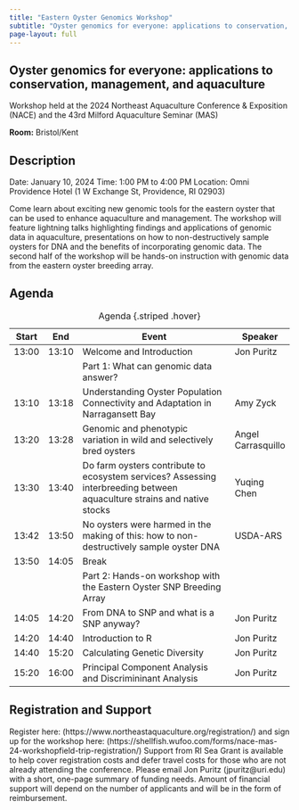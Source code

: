 ```yaml
---
title: "Eastern Oyster Genomics Workshop"
subtitle: "Oyster genomics for everyone: applications to conservation, management, and aquaculture"
page-layout: full
---
```


## Oyster genomics for everyone: applications to conservation, management, and aquaculture
Workshop held at the 2024 Northeast Aquaculture Conference & Exposition (NACE) and the 43rd Milford Aquaculture Seminar (MAS)

**Room:** Bristol/Kent

## Description
Date: January 10, 2024 
Time: 1:00 PM to 4:00 PM
Location: Omni Providence Hotel (1 W Exchange St, Providence, RI 02903)

Come learn about exciting new genomic tools for the eastern oyster that can be used to enhance aquaculture and management.  The workshop will feature lightning talks highlighting findings and applications of genomic data in aquaculture, presentations on how to non-destructively sample oysters for DNA and the benefits of incorporating genomic data. The second half of the workshop will be hands-on instruction with genomic data from the eastern oyster breeding array.  

## Agenda

| Start | End|  Event | Speaker|
|-|-|-----|-|
| 13:00 | 13:10| Welcome and Introduction | Jon Puritz|
| || Part 1: What can genomic data answer?||
| 13:10 | 13:18| Understanding Oyster Population Connectivity and Adaptation in Narragansett Bay| Amy Zyck |
| 13:20 | 13:28| Genomic and phenotypic variation in wild and selectively bred oysters | Angel Carrasquillo|
| 13:30 | 13:40| Do farm oysters contribute to ecosystem services? Assessing interbreeding between aquaculture strains and native stocks| Yuqing Chen |
| 13:42 | 13:50| No oysters were harmed in the making of this: how to non-destructively sample oyster DNA | USDA-ARS |
| 13:50 | 14:05| Break||
| || Part 2: Hands-on workshop with the Eastern Oyster SNP Breeding Array ||
| 14:05 | 14:20| From DNA to SNP and what is a SNP anyway? | Jon Puritz |
| 14:20 | 14:40| Introduction to R | Jon Puritz |
| 14:40 | 15:20| Calculating Genetic Diversity  | Jon Puritz |
| 15:20 | 16:00| Principal Component Analysis and Discrimininant Analysis | Jon Puritz |

: Agenda {.striped .hover}


## Registration and Support
Register here: (https://www.northeastaquaculture.org/registration/) and sign up for the workshop here: (https://shellfish.wufoo.com/forms/nace-mas-24-workshopfield-trip-registration/) Support from RI Sea Grant is available to help cover registration costs and defer travel costs for those who are not already attending the conference.  Please email Jon Puritz (jpuritz@uri.edu) with a short, one-page summary of funding needs.  Amount of financial support will depend on the number of applicants and will be in the form of reimbursement. 